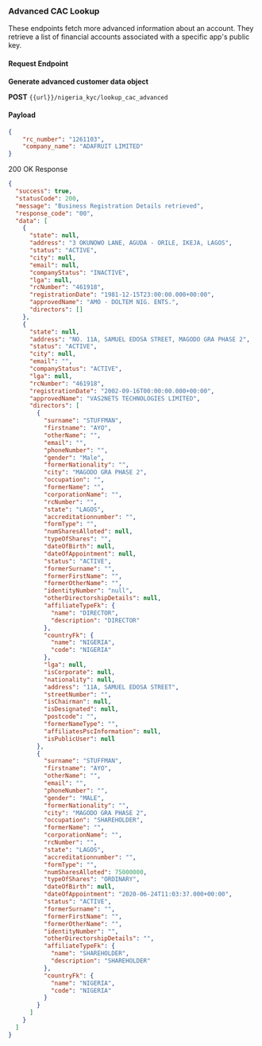 ### Advanced CAC Lookup

These endpoints fetch more advanced information about an account. They retrieve a list of financial accounts associated with a specific app's public key.

#### Request Endpoint
**Generate advanced customer data object**

**POST** `{{url}}/nigeria_kyc/lookup_cac_advanced`


#### Payload
```json
{    
    "rc_number": "1261103",
    "company_name": "ADAFRUIT LIMITED"
}
```

200 OK Response

``` json
{
  "success": true,
  "statusCode": 200,
  "message": "Business Registration Details retrieved",
  "response_code": "00",
  "data": [
    {
      "state": null,
      "address": "3 OKUNOWO LANE, AGUDA - ORILE, IKEJA, LAGOS",
      "status": "ACTIVE",
      "city": null,
      "email": null,
      "companyStatus": "INACTIVE",
      "lga": null,
      "rcNumber": "461918",
      "registrationDate": "1981-12-15T23:00:00.000+00:00",
      "approvedName": "AMO - DOLTEM NIG. ENTS.",
      "directors": []
    },
    {
      "state": null,
      "address": "NO. 11A, SAMUEL EDOSA STREET, MAGODO GRA PHASE 2",
      "status": "ACTIVE",
      "city": null,
      "email": "",
      "companyStatus": "ACTIVE",
      "lga": null,
      "rcNumber": "461918",
      "registrationDate": "2002-09-16T00:00:00.000+00:00",
      "approvedName": "VAS2NETS TECHNOLOGIES LIMITED",
      "directors": [
        {
          "surname": "STUFFMAN",
          "firstname": "AYO",
          "otherName": "",
          "email": "",
          "phoneNumber": "",
          "gender": "Male",
          "formerNationality": "",
          "city": "MAGODO GRA PHASE 2",
          "occupation": "",
          "formerName": "",
          "corporationName": "",
          "rcNumber": "",
          "state": "LAGOS",
          "accreditationnumber": "",
          "formType": "",
          "numSharesAlloted": null,
          "typeOfShares": "",
          "dateOfBirth": null,
          "dateOfAppointment": null,
          "status": "ACTIVE",
          "formerSurname": "",
          "formerFirstName": "",
          "formerOtherName": "",
          "identityNumber": "null",
          "otherDirectorshipDetails": null,
          "affiliateTypeFk": {
            "name": "DIRECTOR",
            "description": "DIRECTOR"
          },
          "countryFk": {
            "name": "NIGERIA",
            "code": "NIGERIA"
          },
          "lga": null,
          "isCorporate": null,
          "nationality": null,
          "address": "11A, SAMUEL EDOSA STREET",
          "streetNumber": "",
          "isChairman": null,
          "isDesignated": null,
          "postcode": "",
          "formerNameType": "",
          "affiliatesPscInformation": null,
          "isPublicUser": null
        },
        {
          "surname": "STUFFMAN",
          "firstname": "AYO",
          "otherName": "",
          "email": "",
          "phoneNumber": "",
          "gender": "MALE",
          "formerNationality": "",
          "city": "MAGODO GRA PHASE 2",
          "occupation": "SHAREHOLDER",
          "formerName": "",
          "corporationName": "",
          "rcNumber": "",
          "state": "LAGOS",
          "accreditationnumber": "",
          "formType": "",
          "numSharesAlloted": 75000000,
          "typeOfShares": "ORDINARY",
          "dateOfBirth": null,
          "dateOfAppointment": "2020-06-24T11:03:37.000+00:00",
          "status": "ACTIVE",
          "formerSurname": "",
          "formerFirstName": "",
          "formerOtherName": "",
          "identityNumber": "",
          "otherDirectorshipDetails": "",
          "affiliateTypeFk": {
            "name": "SHAREHOLDER",
            "description": "SHAREHOLDER"
          },
          "countryFk": {
            "name": "NIGERIA",
            "code": "NIGERIA"
          }
        }
      ]
    }
  ]
}
```